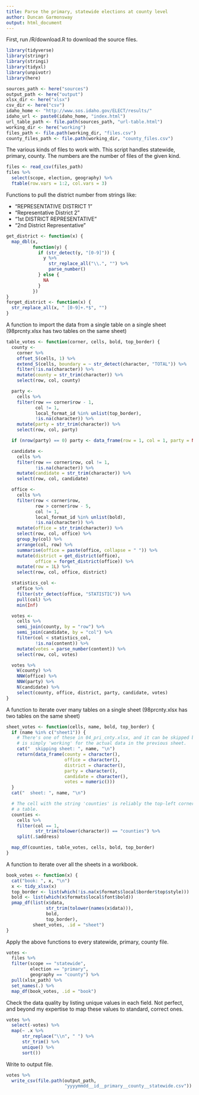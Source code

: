 ```yaml
---
title: Parse the primary, statewide elections at county level
author: Duncan Garmonsway
output: html_document
---
```


First, run /R/download.R to download the source files.

```r
library(tidyverse)
library(stringr)
library(stringi)
library(tidyxl)
library(unpivotr)
library(here)

sources_path <- here("sources")
output_path <- here("output")
xlsx_dir <- here("xlsx")
csv_dir <- here("csv")
idaho_home <- "http://www.sos.idaho.gov/ELECT/results/"
idaho_url <- paste0(idaho_home, "index.html")
url_table_path <- file.path(sources_path, "url-table.html")
working_dir <- here("working")
files_path <- file.path(working_dir, "files.csv")
county_files_path <- file.path(working_dir, "county_files.csv")
```

The various kinds of files to work with.  This script handles statewide,
primary, county.  The numbers are the number of files of the given kind.

```r
files <- read_csv(files_path)
files %>%
  select(scope, election, geography) %>%
  ftable(row.vars = 1:2, col.vars = 3)
```

Functions to pull the district number from strings like:

* "REPRESENTATIVE DISTRICT 1"
* "Representative District 2"
* "1st DISTRICT REPRESENTATIVE"
* "2nd District Representative"

```r
get_district <- function(x) {
  map_dbl(x,
          function(y) {
            if (str_detect(y, "[0-9]")) {
              y %>%
                str_replace_all("\\.", "") %>%
                parse_number()
            } else {
              NA
            }
          })
}
forget_district <- function(x) {
  str_replace_all(x, " [0-9]+.*$", "")
}
```

A function to import the data from a single table on a single sheet (98prcnty.xlsx
has two tables on the same sheet)

```r
table_votes <- function(corner, cells, bold, top_border) {
  county <-
    corner %>%
    offset_S(cells, 1) %>%
    extend_S(cells, boundary = ~ str_detect(character, "TOTAL")) %>%
    filter(!is.na(character)) %>%
    mutate(county = str_trim(character)) %>%
    select(row, col, county)

  party <-
    cells %>%
    filter(row == corner$row - 1,
           col != 1,
           local_format_id %in% unlist(top_border),
           !is.na(character)) %>%
    mutate(party = str_trim(character)) %>%
    select(row, col, party)

  if (nrow(party) == 0) party <- data_frame(row = 1, col = 1, party = NA)

  candidate <-
    cells %>%
    filter(row == corner$row, col != 1,
           !is.na(character)) %>%
    mutate(candidate = str_trim(character)) %>%
    select(row, col, candidate)

  office <-
    cells %>%
    filter(row < corner$row,
           row > corner$row - 5,
           col != 1,
           local_format_id %in% unlist(bold),
           !is.na(character)) %>%
    mutate(office = str_trim(character)) %>%
    select(row, col, office) %>%
    group_by(col) %>%
    arrange(col, row) %>%
    summarise(office = paste(office, collapse = " ")) %>%
    mutate(district = get_district(office),
           office = forget_district(office)) %>%
    mutate(row = 1L) %>%
    select(row, col, office, district)

  statistics_col <-
    office %>%
    filter(str_detect(office, "STATISTIC")) %>%
    pull(col) %>%
    min(Inf)

  votes <-
    cells %>%
    semi_join(county, by = "row") %>%
    semi_join(candidate, by = "col") %>%
    filter(col < statistics_col,
           !is.na(content)) %>%
    mutate(votes = parse_number(content)) %>%
    select(row, col, votes)

  votes %>%
    W(county) %>%
    NNW(office) %>%
    NNW(party) %>%
    N(candidate) %>%
    select(county, office, district, party, candidate, votes)
}
```

A function to iterate over many tables on a single sheet (98prcnty.xlsx has two
tables on the same sheet)

```r
sheet_votes <- function(cells, name, bold, top_border) {
  if (name %in% c("sheet1")) {
    # There's one of these in 04_pri_cnty.xlsx, and it can be skipped because it
    # is simply 'working' for the actual data in the previous sheet.
    cat("  skipping sheet: ", name, "\n")
    return(data_frame(county = character(),
                      office = character(),
                      district = character(),
                      party = character(),
                      candidate = character(),
                      votes = numeric()))
  }
  cat("  sheet: ", name, "\n")

  # The cell with the string 'counties' is reliably the top-left corner cell of
  # a table.
  counties <-
    cells %>%
    filter(col == 1,
           str_trim(tolower(character)) == "counties") %>%
    split(.$address)

  map_df(counties, table_votes, cells, bold, top_border)
}
```

A function to iterate over all the sheets in a workbook.

```r
book_votes <- function(x) {
  cat("book: ", x, "\n")
  x <- tidy_xlsx(x)
  top_border <- list(which(!is.na(x$formats$local$border$top$style)))
  bold <- list(which(x$formats$local$font$bold))
  pmap_df(list(x$data,
               str_trim(tolower(names(x$data))),
               bold,
               top_border),
          sheet_votes, .id = "sheet")
}
```

Apply the above functions to every statewide, primary, county file.

```r
votes <-
  files %>%
  filter(scope == "statewide",
         election == "primary",
         geography == "county") %>%
  pull(xlsx_path) %>%
  set_names(.) %>%
  map_df(book_votes, .id = "book")
```

Check the data quality by listing unique values in each field. Not perfect, and
beyond my expertise to map these values to standard, correct ones.

```r
votes %>%
  select(-votes) %>%
  map(~ .x %>%
      str_replace("\\n", " ") %>%
      str_trim() %>%
      unique() %>%
      sort())
```

Write to output file.

```r
votes %>%
  write_csv(file.path(output_path,
                      "yyyymmdd__id__primary__county__statewide.csv"))
```
